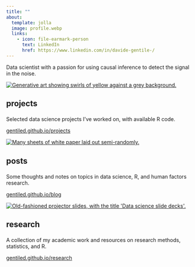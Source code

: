 ```yaml
---
title: ""
about:
  template: jolla
  image: profile.webp
  links:
    - icon: file-earmark-person
      text: LinkedIn
      href: https://www.linkedin.com/in/davide-gentile-/
---
```


Data scientist with a passion for using causal inference to detect the signal in the noise.

<main class="content column-page" id="quarto-document-content">

<!-- <div class="banner"> -->

<!-- <div class="quarto-figure quarto-figure-center"> -->

<!-- <figure class="figure"> -->

<!-- <p><img src="image/danielle-4.jpg" class="circular img-fluid figure-img" alt="Greyscale profile  photo of the author with generative art superimposed." width="300"></p> -->

<!-- </figure> -->

<!-- </div> -->

<!-- <section id="danielle-navarro" class="level1 centered"> -->

<!-- <h1>Danielle Navarro</h1> -->

<!-- <p>Data scientist, recovering academic, and generative artist. Originally a mathematical psychologist, worked in tech for a bit, now a statistics lady in pharmacometrics. Author of various books, papers, and so forth. Chronic email ignorer.</p> -->

<!-- </section> -->

<!-- </div> -->

::: grid

::: {.g-col-12 .g-col-md-6 .g-col-xl-4}
::: {.card .h-100}
<a href="https://gentiled.github.io/projects/"><img src="images/projects.webp" alt="Generative art showing swirls of yellow against a grey background." class="card-img-top"/></a>

::: card-body
<h2 class="card-title anchored" id="projects">

projects <a class="anchorjs-link " aria-label="Anchor" data-anchorjs-icon="" href="#projects" style="font: 1em / 1 anchorjs-icons; padding-left: 0.375em;"></a>

</h2>

<p class="card-text">

Selected data science projects I've worked on, with available R code. 

</p>
:::

::: card-footer
<p><a href="https://gentiled.github.io/projects/" class="btn btn-primary">gentiled.github.io/projects</a></p>
:::
:::
:::

::: {.g-col-12 .g-col-md-6 .g-col-xl-4}
::: {.card .h-100}
<a href="https://gentiled.github.io/blog/"><img src="images/thoughts.webp" alt="Many sheets of white paper laid out semi-randomly." class="card-img-top"/></a>

::: card-body
<h2 class="card-title anchored" id="academic-work">

posts <a class="anchorjs-link " aria-label="Anchor" data-anchorjs-icon="" href="#blog" style="font: 1em / 1 anchorjs-icons; padding-left: 0.375em;"></a>

</h2>

<p class="card-text">

Some thoughts and notes on topics in data science, R, and human factors research.

</p>
:::

::: card-footer
<p><a href="https://gentiled.github.io/blog/" class="btn btn-primary">gentiled.github.io/blog</a></p>
:::
:::
:::

::: {.g-col-12 .g-col-md-6 .g-col-xl-4}
::: {.card .h-100}
<a href="https://gentiled.github.io/research/"><img src="image/slides-splash.jpg" alt="Old-fashioned projector slides, with the title &apos;Data science slide decks&apos;." class="card-img-top"/></a>

::: card-body
<h2 class="card-title anchored" id="research">

research <a class="anchorjs-link " aria-label="Anchor" data-anchorjs-icon="" href="#research" style="font: 1em / 1 anchorjs-icons; padding-left: 0.375em;"></a>

</h2>

<p class="card-text">

A collection of my academic work and resources on research methods, statistics, and R. 

</p>
:::

::: card-footer
<p><a href="https://gentiled.github.io/research/" class="btn btn-primary">gentiled.github.io/research</a></p>
:::
:::
:::
:::

</main>
